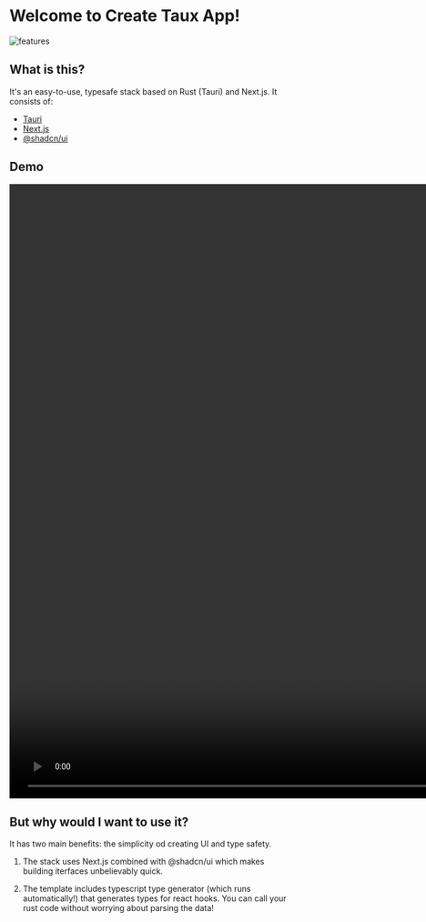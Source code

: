 # Welcome to Create Taux App!

![features](/features.png)

## What is this?

It's an easy-to-use, typesafe stack based on Rust (Tauri) and Next.js. It consists of:

- [Tauri](https://tauri.app/)
- [Next.js](https://nextjs.org/)
- [@shadcn/ui](https://ui.shadcn.com/)

## Demo

<video width="1920" height="1080" autoPlay muted loop>
  <source src="/demo.mp4" type="video/mp4" />
</video>

## But why would I want to use it?

It has two main benefits: the simplicity od creating UI and type safety.

1. The stack uses Next.js combined with @shadcn/ui which makes building iterfaces unbelievably quick.

2. The template includes typescript type generator (which runs automatically!) that generates types for react hooks. You can call your rust code without worrying about parsing the data!
